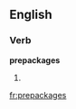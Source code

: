 
==English==

===Verb===
'''prepackages'''

# {{third-person singular of|[[prepackage]]}}

[[fr:prepackages]]